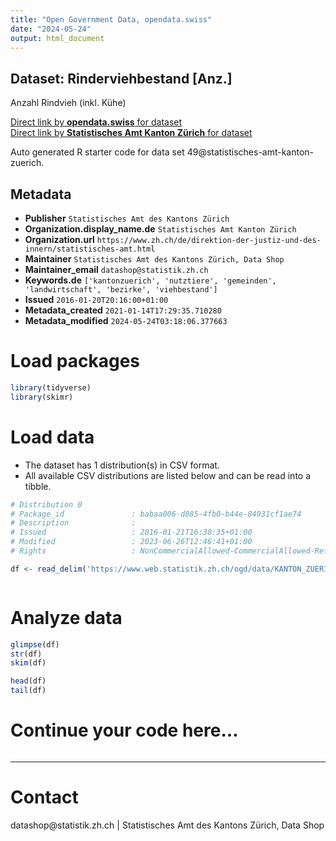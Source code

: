 ```yaml
---
title: "Open Government Data, opendata.swiss"
date: "2024-05-24"
output: html_document
---
```


## Dataset: Rinderviehbestand [Anz.]

Anzahl Rindvieh (inkl. Kühe) 

[Direct link by **opendata.swiss** for dataset](https://opendata.swiss/de/dataset/rinderviehbestand-anz)<br>
[Direct link by **Statistisches Amt Kanton Zürich** for dataset](https://www.zh.ch/de/politik-staat/gemeinden/gemeindeportraet.html)

Auto generated R starter code for data set 49@statistisches-amt-kanton-zuerich.

## Metadata

- **Publisher** `Statistisches Amt des Kantons Zürich`
- **Organization.display_name.de** `Statistisches Amt Kanton Zürich`
- **Organization.url** `https://www.zh.ch/de/direktion-der-justiz-und-des-innern/statistisches-amt.html`
- **Maintainer** `Statistisches Amt des Kantons Zürich, Data Shop`
- **Maintainer_email** `datashop@statistik.zh.ch`
- **Keywords.de** `['kantonzuerich', 'nutztiere', 'gemeinden', 'landwirtschaft', 'bezirke', 'viehbestand']`
- **Issued** `2016-01-20T20:16:00+01:00`
- **Metadata_created** `2021-01-14T17:29:35.710280`
- **Metadata_modified** `2024-05-24T03:18:06.377663`


# Load packages

```r

library(tidyverse)
library(skimr)

```

# Load data

-   The dataset has 1 distribution(s) in CSV format.
-   All available CSV distributions are listed below and can be read into a tibble.

```r

# Distribution 0
# Package_id               : babaa006-d885-4fb0-b44e-84931cf1ae74
# Description              : 
# Issued                   : 2016-01-21T16:30:35+01:00
# Modified                 : 2023-06-26T12:46:41+01:00
# Rights                   : NonCommercialAllowed-CommercialAllowed-ReferenceRequired

df <- read_delim('https://www.web.statistik.zh.ch/ogd/data/KANTON_ZUERICH_268.csv')



```

# Analyze data

```r

glimpse(df)
str(df)
skim(df)

head(df)
tail(df)

```

# Continue your code here...

```r

```

------------------------------------------------------------------------

# Contact

datashop@statistik.zh.ch | Statistisches Amt des Kantons Zürich, Data Shop
